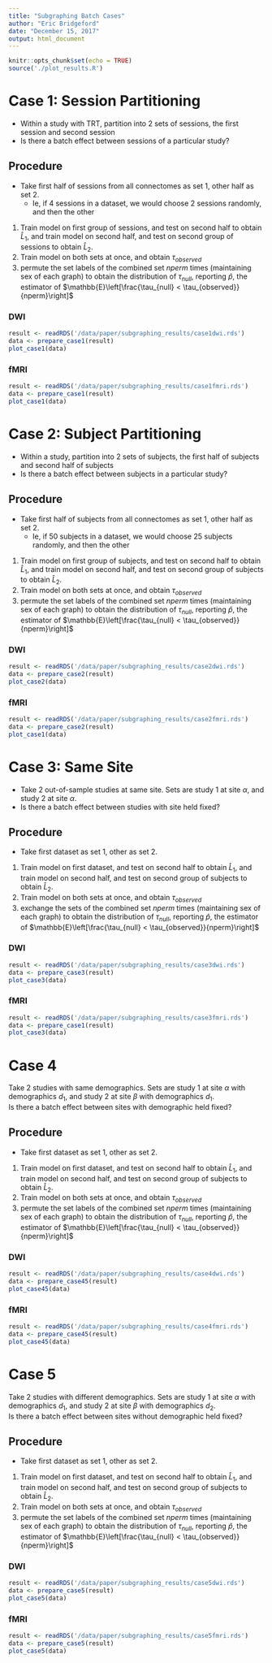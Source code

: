 ```yaml
---
title: "Subgraphing Batch Cases"
author: "Eric Bridgeford"
date: "December 15, 2017"
output: html_document
---
```


```r
knitr::opts_chunk$set(echo = TRUE)
source('./plot_results.R')
```

# Case 1: Session Partitioning

+ Within a study with TRT, partition into 2 sets of sessions, the first session and second session  
+ Is there a batch effect between sessions of a particular study?  

## Procedure

+ Take first half of sessions from all connectomes as set 1, other half as set 2.  
    + Ie, if 4 sessions in a dataset, we would choose 2 sessions randomly, and then the other   
1) Train model on first group of sessions, and test on second half to obtain $\hat{L}_1$, and train model on second half, and test on second group of sessions to obtain $\hat{L}_2$. 
2) Train model on both sets at once, and obtain $\tau_{observed}$
3) permute the set labels of the combined set $nperm$ times (maintaining sex of each graph) to obtain the distribution of $\tau_{null}$, reporting $\hat{p}$, the estimator of $\mathbb{E}\left[\frac{\tau_{null} < \tau_{observed}}{nperm}\right]$

### DWI

```r
result <- readRDS('/data/paper/subgraphing_results/case1dwi.rds')
data <- prepare_case1(result)
plot_case1(data)
```

### fMRI

```r
result <- readRDS('/data/paper/subgraphing_results/case1fmri.rds')
data <- prepare_case1(result)
plot_case1(data)
```

# Case 2: Subject Partitioning

+ Within a study, partition into 2 sets of subjects, the first half of subjects and second half of subjects
+ Is there a batch effect between subjects in a particular study?

## Procedure

+ Take first half of subjects from all connectomes as set 1, other half as set 2.  
    + Ie, if 50 subjects in a dataset, we would choose 25 subjects randomly, and then the other   
1) Train model on first group of subjects, and test on second half to obtain $\hat{L}_1$, and train model on second half, and test on second group of subjects to obtain $\hat{L}_2$. 
2) Train model on both sets at once, and obtain $\tau_{observed}$
3) permute the set labels of the combined set $nperm$ times (maintaining sex of each graph) to obtain the distribution of $\tau_{null}$, reporting $\hat{p}$, the estimator of $\mathbb{E}\left[\frac{\tau_{null} < \tau_{observed}}{nperm}\right]$

### DWI

```r
result <- readRDS('/data/paper/subgraphing_results/case2dwi.rds')
data <- prepare_case2(result)
plot_case2(data)
```

### fMRI

```r
result <- readRDS('/data/paper/subgraphing_results/case2fmri.rds')
data <- prepare_case2(result)
plot_case1(data)
```

# Case 3: Same Site

+ Take 2 out-of-sample studies at same site. Sets are study 1 at site $\alpha$, and study 2 at site $\alpha$.  
+ Is there a batch effect between studies with site held fixed?  

## Procedure

+ Take first dataset as set 1, other as set 2.   
1) Train model on first dataset, and test on second half to obtain $\hat{L}_1$, and train model on second half, and test on second group of subjects to obtain $\hat{L}_2$. 
2) Train model on both sets at once, and obtain $\tau_{observed}$
3) exchange the sets of the combined set $nperm$ times (maintaining sex of each graph) to obtain the distribution of $\tau_{null}$, reporting $\hat{p}$, the estimator of $\mathbb{E}\left[\frac{\tau_{null} < \tau_{observed}}{nperm}\right]$

### DWI

```r
result <- readRDS('/data/paper/subgraphing_results/case3dwi.rds')
data <- prepare_case3(result)
plot_case3(data)
```

### fMRI

```r
result <- readRDS('/data/paper/subgraphing_results/case3fmri.rds')
data <- prepare_case1(result)
plot_case3(data)
```


# Case 4

Take 2 studies with same demographics. Sets are study 1 at site $\alpha$ with demographics $d_1$, and study 2 at site $\beta$ with demographics $d_1$.  
Is there a batch effect between sites with demographic held fixed?  


## Procedure

+ Take first dataset as set 1, other as set 2.   
1) Train model on first dataset, and test on second half to obtain $\hat{L}_1$, and train model on second half, and test on second group of subjects to obtain $\hat{L}_2$. 
2) Train model on both sets at once, and obtain $\tau_{observed}$
3) permute the set labels of the combined set $nperm$ times (maintaining sex of each graph) to obtain the distribution of $\tau_{null}$, reporting $\hat{p}$, the estimator of $\mathbb{E}\left[\frac{\tau_{null} < \tau_{observed}}{nperm}\right]$

### DWI

```r
result <- readRDS('/data/paper/subgraphing_results/case4dwi.rds')
data <- prepare_case45(result)
plot_case45(data)
```

### fMRI

```r
result <- readRDS('/data/paper/subgraphing_results/case4fmri.rds')
data <- prepare_case45(result)
plot_case45(data)
```


# Case 5

Take 2 studies with different demographics. Sets are study 1 at site $\alpha$ with demographics $d_1$, and study 2 at site $\beta$ with demographics $d_2$.  
Is there a batch effect between sites without demographic held fixed?  


## Procedure

+ Take first dataset as set 1, other as set 2.   
1) Train model on first dataset, and test on second half to obtain $\hat{L}_1$, and train model on second half, and test on second group of subjects to obtain $\hat{L}_2$. 
2) Train model on both sets at once, and obtain $\tau_{observed}$
3) permute the set labels of the combined set $nperm$ times (maintaining sex of each graph) to obtain the distribution of $\tau_{null}$, reporting $\hat{p}$, the estimator of $\mathbb{E}\left[\frac{\tau_{null} < \tau_{observed}}{nperm}\right]$


### DWI

```r
result <- readRDS('/data/paper/subgraphing_results/case5dwi.rds')
data <- prepare_case5(result)
plot_case5(data)
```

### fMRI

```r
result <- readRDS('/data/paper/subgraphing_results/case5fmri.rds')
data <- prepare_case5(result)
plot_case5(data)
```